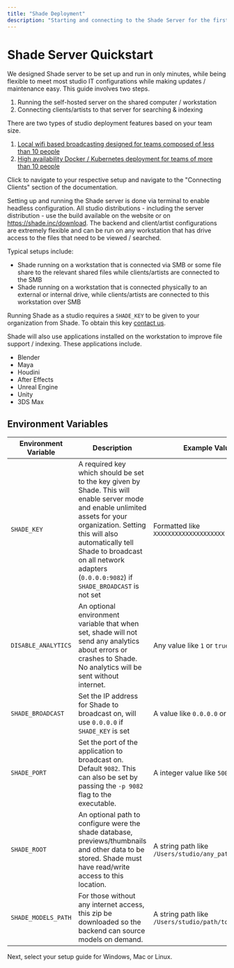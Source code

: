```yaml
---
title: "Shade Deployment"
description: "Starting and connecting to the Shade Server for the first time"
---
```


# Shade Server Quickstart
We designed Shade server to be set up and run in only minutes, while being flexible to meet most studio IT configurations while making updates / maintenance easy. This guide involves two steps.

1) Running the self-hosted server on the shared computer / workstation
2) Connecting clients/artists to that server for searching & indexing

There are two types of studio deployment features based on your team size.

1) [Local wifi based broadcasting designed for teams composed of less than 10 people](/studio/localbroadcast)
2) [High availability Docker / Kubernetes deployment for teams of more than 10 people](/studio/highavailability)

Click to navigate to your respective setup and navigate to the "Connecting Clients" section of the documentation.



Setting up and running the Shade server is done via terminal to enable headless configuration. All studio distributions - including the server distribution - use the build available on the website or on https://shade.inc/download. The backend and client/artist configurations are extremely flexible and can be run on any workstation that has drive access to the files that need to be viewed / searched.

Typical setups include:

- Shade running on a workstation that is connected via SMB or some file share to the relevant shared files while clients/artists are connected to the SMB
- Shade running on a workstation that is connected physically to an external or internal drive, while clients/artists are connected to this workstation over SMB

Running Shade as a studio requires a `SHADE_KEY` to be given to your organization from Shade. To obtain this key [contact us](https://calendar.google.com/calendar/u/0/appointments/schedules/AcZssZ1KjFenJeNwpOYs2j67hIoI2Mp4P6cny_KGFEqfHiXDx4sKRc8IBbTLnrcBpnblyTkLHTA8UxLm).

Shade will also use applications installed on the workstation to improve file support / indexing. These applications include.

- Blender
- Maya
- Houdini
- After Effects
- Unreal Engine
- Unity
- 3DS Max

## Environment Variables

| Environment Variable | Description                                                  | Example Values                                        |
| -------------------- | ------------------------------------------------------------ | ----------------------------------------------------- |
| `SHADE_KEY`          | A required key which should be set to the key given by Shade. This will enable server mode and enable unlimited assets for your organization. Setting this will also automatically tell Shade to broadcast on all network adapters (`0.0.0.0:9082`) if `SHADE_BROADCAST` is not set | Formatted like `XXXXXXXXXXXXXXXXXXXX`                 |
| `DISABLE_ANALYTICS`  | An optional environment variable that when set, shade will not send any analytics about errors or crashes to Shade. No analytics will be sent without internet. | Any value like `1` or `true`                          |
| `SHADE_BROADCAST`    | Set the IP address for Shade to broadcast on, will use `0.0.0.0` if `SHADE_KEY` is set | A value like `0.0.0.0` or `127.0.0.1`                 |
| `SHADE_PORT`         | Set the port of the application to broadcast on. Default `9082`. This can also be set by passing the `-p 9082` flag to the executable. | A integer value like `5000` or `9082`                 |
| `SHADE_ROOT`         | An optional path to configure were the shade database, previews/thumbnails and other data to be stored. Shade must have read/write access to this location. | A string path like `/Users/studio/any_path/.shade`    |
| `SHADE_MODELS_PATH`  | For those without any internet access, this zip be downloaded so the backend can source models on demand. | A string path like `/Users/studio/path/to/models.zip` |

Next, select your setup guide for Windows, Mac or Linux.
